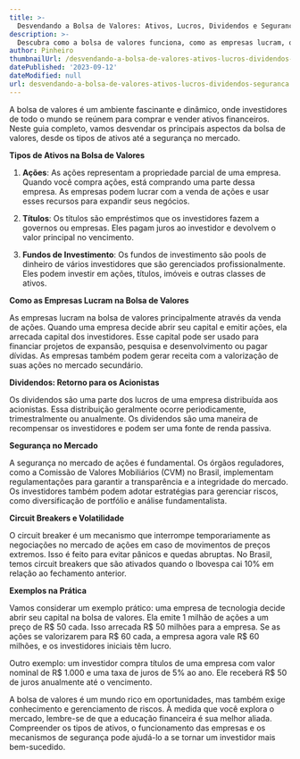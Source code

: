 ```yaml
---
title: >-
  Desvendando a Bolsa de Valores: Ativos, Lucros, Dividendos e Segurança
description: >-
  Descubra como a bolsa de valores funciona, como as empresas lucram, o que são dividendos, a segurança no mercado e muito mais. Um guia completo para iniciantes.
author: Pinheiro
thumbnailUrl: /desvendando-a-bolsa-de-valores-ativos-lucros-dividendos-seguranca.jpg
datePublished: '2023-09-12'
dateModified: null
url: desvendando-a-bolsa-de-valores-ativos-lucros-dividendos-seguranca
---
```


A bolsa de valores é um ambiente fascinante e dinâmico, onde investidores de todo o mundo se reúnem para comprar e vender ativos financeiros. Neste guia completo, vamos desvendar os principais aspectos da bolsa de valores, desde os tipos de ativos até a segurança no mercado.

**Tipos de Ativos na Bolsa de Valores**

1. **Ações**: As ações representam a propriedade parcial de uma empresa. Quando você compra ações, está comprando uma parte dessa empresa. As empresas podem lucrar com a venda de ações e usar esses recursos para expandir seus negócios.

2. **Títulos**: Os títulos são empréstimos que os investidores fazem a governos ou empresas. Eles pagam juros ao investidor e devolvem o valor principal no vencimento.

3. **Fundos de Investimento**: Os fundos de investimento são pools de dinheiro de vários investidores que são gerenciados profissionalmente. Eles podem investir em ações, títulos, imóveis e outras classes de ativos.

**Como as Empresas Lucram na Bolsa de Valores**

As empresas lucram na bolsa de valores principalmente através da venda de ações. Quando uma empresa decide abrir seu capital e emitir ações, ela arrecada capital dos investidores. Esse capital pode ser usado para financiar projetos de expansão, pesquisa e desenvolvimento ou pagar dívidas. As empresas também podem gerar receita com a valorização de suas ações no mercado secundário.

**Dividendos: Retorno para os Acionistas**

Os dividendos são uma parte dos lucros de uma empresa distribuída aos acionistas. Essa distribuição geralmente ocorre periodicamente, trimestralmente ou anualmente. Os dividendos são uma maneira de recompensar os investidores e podem ser uma fonte de renda passiva.

**Segurança no Mercado**

A segurança no mercado de ações é fundamental. Os órgãos reguladores, como a Comissão de Valores Mobiliários (CVM) no Brasil, implementam regulamentações para garantir a transparência e a integridade do mercado. Os investidores também podem adotar estratégias para gerenciar riscos, como diversificação de portfólio e análise fundamentalista.

**Circuit Breakers e Volatilidade**

O circuit breaker é um mecanismo que interrompe temporariamente as negociações no mercado de ações em caso de movimentos de preços extremos. Isso é feito para evitar pânicos e quedas abruptas. No Brasil, temos circuit breakers que são ativados quando o Ibovespa cai 10% em relação ao fechamento anterior.

**Exemplos na Prática**

Vamos considerar um exemplo prático: uma empresa de tecnologia decide abrir seu capital na bolsa de valores. Ela emite 1 milhão de ações a um preço de R$ 50 cada. Isso arrecada R$ 50 milhões para a empresa. Se as ações se valorizarem para R$ 60 cada, a empresa agora vale R$ 60 milhões, e os investidores iniciais têm lucro.

Outro exemplo: um investidor compra títulos de uma empresa com valor nominal de R$ 1.000 e uma taxa de juros de 5% ao ano. Ele receberá R$ 50 de juros anualmente até o vencimento.

A bolsa de valores é um mundo rico em oportunidades, mas também exige conhecimento e gerenciamento de riscos. À medida que você explora o mercado, lembre-se de que a educação financeira é sua melhor aliada. Compreender os tipos de ativos, o funcionamento das empresas e os mecanismos de segurança pode ajudá-lo a se tornar um investidor mais bem-sucedido.
